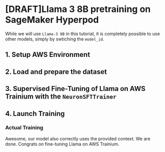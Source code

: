 <!---
Copyright 2024 The HuggingFace Team. All rights reserved.

Licensed under the Apache License, Version 2.0 (the "License");
you may not use this file except in compliance with the License.
You may obtain a copy of the License at

    http://www.apache.org/licenses/LICENSE-2.0

Unless required by applicable law or agreed to in writing, software
distributed under the License is distributed on an "AS IS" BASIS,
WITHOUT WARRANTIES OR CONDITIONS OF ANY KIND, either express or implied.
See the License for the specific language governing permissions and
limitations under the License.
-->

# [DRAFT]Llama 3 8B pretraining on SageMaker Hyperpod 


<Tip>

While we will use `Llama-3 8B` in this tutorial, it is completely possible to use other models, simply by swtiching the `model_id`.

</Tip>

## 1. Setup AWS Environment


## 2. Load and prepare the dataset

    
## 3. Supervised Fine-Tuning of Llama on AWS Trainium with the `NeuronSFTTrainer`


## 4. Launch Training


### Actual Training


Awesome, our model also correctly uses the provided context. We are done. Congrats on fine-tuning Llama on AWS Trainium.

